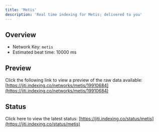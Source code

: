 ```yaml
---
title: 'Metis'
description: 'Real time indexing for Metis; delivered to you'
---
```


## Overview
- Network Key: `metis`
- Estimated beat time: 10000 ms

## Preview
Click the following link to view a preview of the raw data available: [https://jiti.indexing.co/networks/metis/19910684](https://jiti.indexing.co/networks/metis/19910684)

## Status
Click here to view the latest status: [https://jiti.indexing.co/status/metis](https://jiti.indexing.co/status/metis)
